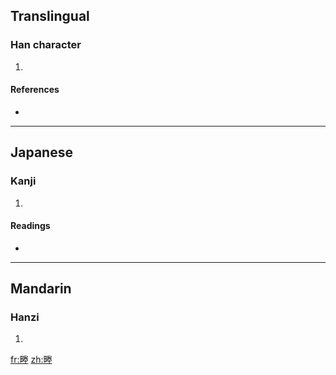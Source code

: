 ==Translingual==

===Han character===
{{Han char|rn=102|rad=田|as=09|sn=14|four=|canj=田火手土 (WFQG)}}

# {{defn|Han|sort=田09}}

====References====
* {{Han ref|kx=0765.100|dkj=21905|dj=1176.070|hdz=42550.070|uh=757B|ud=30075}}

----

==Japanese==

===Kanji===
{{ja-kanji|grade=|rs=田09}}

# {{defn|Japanese}}

====Readings====
* {{ja-readings|on=[[しょう]] (shō), [[じょう]] (jō)|kun=[[あぜ]] (aze)|nanori=}}

----

==Mandarin==

===Hanzi===
{{cmn-hanzi|pin=[[shéng]] ([[sheng2]])|wg=sheng<sup>2</sup>}}

# {{defn|Mandarin}}

[[fr:畻]]
[[zh:畻]]